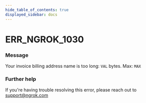 ```yaml
---
hide_table_of_contents: true
displayed_sidebar: docs
---
```



# ERR_NGROK_1030

### Message

Your invoice billing address name is too long: `VAL` bytes. Max: `MAX`

<ErrorDetails error="err_ngrok_1030" />

### Further help

If you're having trouble resolving this error, please reach out to [support@ngrok.com](mailto:support@ngrok.com?subject=Help%20with%20ERR_NGROK_1030)

